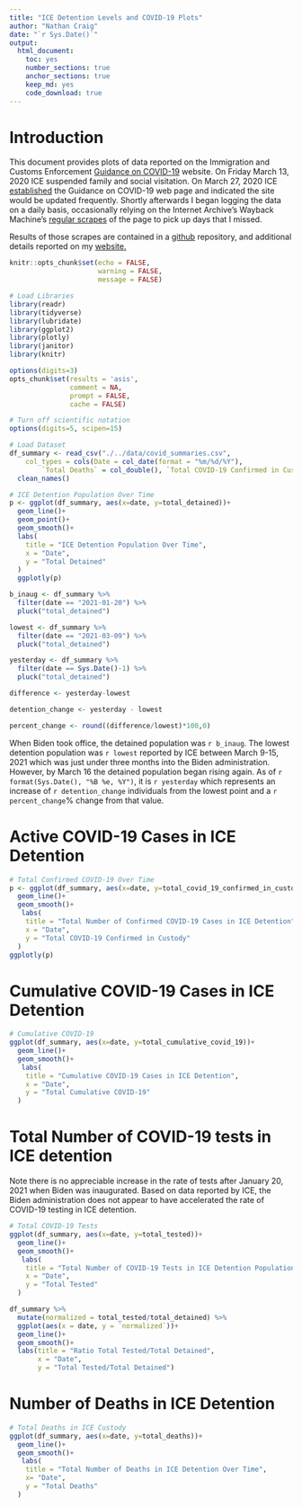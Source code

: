 ```yaml
---
title: "ICE Detention Levels and COVID-19 Plots"
author: "Nathan Craig"
date: "`r Sys.Date()`"
output:
  html_document:
    toc: yes
    number_sections: true
    anchor_sections: true
    keep_md: yes
    code_download: true
---
```


# Introduction

This document provides plots of data reported on the Immigration and Customs Enforcement [Guidance on COVID-19](https://www.ice.gov/coronavirus) website. On Friday March 13, 2020 ICE suspended family and social visitation. On March 27, 2020 ICE [established](https://web.archive.org/web/20200327175825/https://www.ice.gov/coronavirus) the Guidance on COVID-19 web page and indicated the site would be updated frequently. Shortly afterwards I began logging the data on a daily basis, occasionally relying on the Internet Archive's Wayback Machine's [regular scrapes](https://web.archive.org/web/20200401000000*/https://www.ice.gov/coronavirus) of the page to pick up days that I missed.

Results of those scrapes are contained in a [github](https://github.com/n8craig/ICE-COVID-19) repository, and additional details reported on my [website.](https://ncraig.netlify.app/)

```r
knitr::opts_chunk$set(echo = FALSE,
                      warning = FALSE,
                      message = FALSE)
```

```r
# Load Libraries
library(readr)
library(tidyverse)
library(lubridate)
library(ggplot2)
library(plotly)
library(janitor)
library(knitr)

options(digits=3)
opts_chunk$set(results = 'asis',
               comment = NA,
               prompt = FALSE,
               cache = FALSE)

# Turn off scientific notation
options(digits=5, scipen=15)
```

```r
# Load Dataset
df_summary <- read_csv("./../data/covid_summaries.csv", 
    col_types = cols(Date = col_date(format = "%m/%d/%Y"), 
        `Total Deaths` = col_double(), `Total COVID-19 Confirmed in Custody` = col_double())) %>% 
  clean_names()
```

```r

# ICE Detention Population Over Time
p <- ggplot(df_summary, aes(x=date, y=total_detained))+
  geom_line()+
  geom_point()+
  geom_smooth()+
  labs(
    title = "ICE Detention Population Over Time",
    x = "Date",
    y = "Total Detained"
  )
  ggplotly(p)

```

```r
b_inaug <- df_summary %>% 
  filter(date == "2021-01-20") %>% 
  pluck("total_detained")

lowest <- df_summary %>% 
  filter(date == "2021-03-09") %>% 
  pluck("total_detained")

yesterday <- df_summary %>% 
  filter(date == Sys.Date()-1) %>% 
  pluck("total_detained")

difference <- yesterday-lowest

detention_change <- yesterday - lowest

percent_change <- round((difference/lowest)*100,0)

```


When Biden took office, the detained population was `r b_inaug`. The lowest detention population was `r lowest` reported by ICE between March 9-15, 2021  which was just under three months into the Biden administration. However, by March 16 the detained population began rising again. As of `r format(Sys.Date(), "%B %e, %Y")`, it is `r yesterday` which represents an increase of `r detention_change` individuals from the lowest point and a `r percent_change`% change from that value.


# Active COVID-19 Cases in ICE Detention
```r
# Total Confirmed COVID-19 Over Time
p <- ggplot(df_summary, aes(x=date, y=total_covid_19_confirmed_in_custody))+
  geom_line()+
  geom_smooth()+
   labs(
    title = "Total Number of Confirmed COVID-19 Cases in ICE Detention",
    x = "Date",
    y = "Total COVID-19 Confirmed in Custody"
  )
ggplotly(p)

```

# Cumulative COVID-19 Cases in ICE Detention

```r
# Cumulative COVID-19
ggplot(df_summary, aes(x=date, y=total_cumulative_covid_19))+
  geom_line()+
  geom_smooth()+
   labs(
    title = "Cumulative COVID-19 Cases in ICE Detention",
    x = "Date",
    y = "Total Cumulative COVID-19"
  )

```

# Total Number of COVID-19 tests in ICE detention
Note there is no appreciable increase in the rate of tests after January 20, 2021 when Biden was inaugurated. Based on data reported by ICE, the Biden administration does not appear to have accelerated the rate of COVID-19 testing in ICE detention.

```r
# Total COVID-19 Tests
ggplot(df_summary, aes(x=date, y=total_tested))+
  geom_line()+
  geom_smooth()+
   labs(
    title = "Total Number of COVID-19 Tests in ICE Detention Population \nOver Time",
    x = "Date",
    y = "Total Tested"
  )

```


```r
df_summary %>%
  mutate(normalized = total_tested/total_detained) %>% 
  ggplot(aes(x = date, y = `normalized`))+
  geom_line()+
  geom_smooth()+
  labs(title = "Ratio Total Tested/Total Detained",
       x = "Date",
       y = "Total Tested/Total Detained")
```

# Number of Deaths in ICE Detention

```r
# Total Deaths in ICE Custody
ggplot(df_summary, aes(x=date, y=total_deaths))+
  geom_line()+
  geom_smooth()+
   labs(
    title = "Total Number of Deaths in ICE Detention Over Time",
    x= "Date",
    y = "Total Deaths"
  )
```

